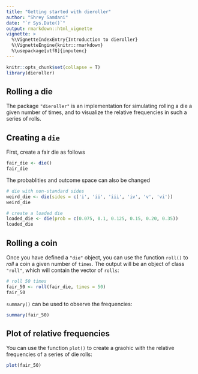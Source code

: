 ```yaml
---
title: "Getting started with dieroller"
author: "Shrey Samdani"
date: "`r Sys.Date()`"
output: rmarkdown::html_vignette
vignette: >
  %\VignetteIndexEntry{Introduction to dieroller}
  %\VignetteEngine{knitr::rmarkdown}
  %\usepackage[utf8]{inputenc}
---
```


```r
knitr::opts_chunk$set(collapse = T)
library(dieroller)
```



## Rolling a die
The package `"dieroller"` is an implementation for simulating rolling a die a given number of times, and to visualize the relative frequencies
in such a series of rolls.


## Creating a `die`

First, create a fair die as follows
```r
fair_die <- die()
fair_die
```

The probablities and outcome space can also be changed 
```r
# die with non-standard sides
weird_die <- die(sides = c('i', 'ii', 'iii', 'iv', 'v', 'vi'))
weird_die

# create a loaded die
loaded_die <- die(prob = c(0.075, 0.1, 0.125, 0.15, 0.20, 0.35))
loaded_die
```


## Rolling a coin
Once you have defined a `"die"` object, you can use the function `roll()` to
_roll_ a coin a given number of `times`. The output will be an object of class 
`"roll"`, which will contain the vector of `rolls`:
```r
# roll 50 times
fair_50 <- roll(fair_die, times = 50)
fair_50
```

`summary()` can be used to observe the frequencies:
```r
summary(fair_50)
```

## Plot of relative frequencies

You can use the function `plot()` to create a graohic with the relative 
frequencies of a series of die rolls:
```r
plot(fair_50)
```
